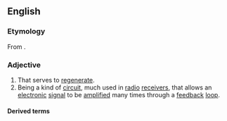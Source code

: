 ==English==

===Etymology===
From {{uder|en|frm|régénératif}}.

===Adjective===
{{en-adj}}

# That serves to [[regenerate]].
# Being a kind of [[circuit]], much used in [[radio]] [[receiver]]s, that allows an [[electronic]] [[signal]] to be [[amplify|amplified]] many times through a [[feedback]] [[loop]].

====Derived terms====
{{col4|en
|bioregenerative
|cardioregenerative
|hyperregenerative
|hyporegenerative
|macroregenerative
|neuroregenerative
|nonregenerative
|osteoregenerative
|proregenerative
|regenerative braking
|regenerative furnace
|regeneratively
|regenerative medicine
|regenerative thermal oxidizer
|superregenerative
|unregenerative
|vasoregenerative}}